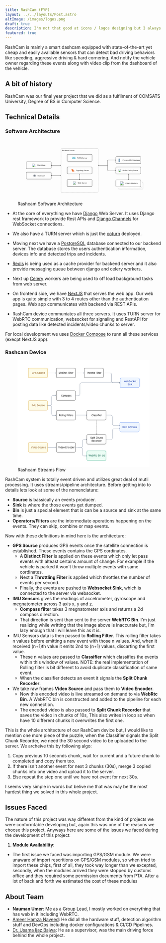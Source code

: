 ```yaml
---
title: RashCam (FYP)
layout: ../../layouts/Post.astro
altImage: /images/logos.png
draft: true
description: I'm not that good at icons / logos designing but I always like to push my boundaries. Here are some of my designs.
featured: true
---
```


<div class="-mt-8 relative">
  <ProjectInfo collabrators="nmanumr,ameerhmzx,usamaibajwa" stack="Django,NextJS,PostgreSQL,RaspberyPi,GStreamer" />
</div>

RashCam is mainly a smart dashcam equipped with state-of-the-art yet cheap and easily available sensors that
can detect bad driving behaviors like speeding, aggressive driving & hard cornering.
And notify the vehicle owner regarding these events along with video clip from the dashboard of the vehicle.

## A bit of history

RashCam was our final year project that we did as a fulfilment of COMSATS University, Degree of BS
in Computer Science.

## Technical Details

### Software Architecture

<figure class="text-center">
  <svg class="w-full h-auto mx-auto text-gray-800 font-medium rounded-md border border-gray-200 !my-0" xmlns:xlink="http://www.w3.org/1999/xlink" width="720" height="335" fill="none" viewBox="0 0 720 335">
    <rect width="136.373" height="37.881" x="536.907" y="92.683" stroke="#000" rx="4.041"/>
    <text fill="#336791" font-size="16.5"><tspan x="550" y="119" class="devicon-"></tspan></text>
    <text fill="currentColor" font-size="9.092"><tspan x="574" y="115.034">PostgreSQL Database</tspan></text>
    <rect width="136.373" height="37.881" x="536.907" y="149.253" stroke="#000" rx="4.041"/>
    <image xlink:href="https://cdn.jsdelivr.net/gh/devicons/devicon/icons/redis/redis-original.svg" width="17.425" height="14.783" x="550" y="160.87"/>
    <text fill="currentColor" font-size="9.092"><tspan x="574" y="171.671">Redis Cache/Queue</tspan></text>
    <rect width="136.373" height="37.881" x="549.028" y="231.582" stroke="#000" stroke-dasharray="3.03 1.52" stroke-opacity=".5" rx="4.041"/>
    <rect width="136.373" height="37.881" x="542.967" y="225.521" fill="#fff" stroke="#000" stroke-dasharray="3.03 1.52" stroke-opacity=".5" rx="4.041"/>
    <rect width="136.373" height="37.881" x="536.906" y="219.46" fill="#fff" stroke="#000" rx="4.041"/>
    <path fill="url(#a)" d="M559.13 227.793h21.466v21.466H559.13z"/>
    <text fill="currentColor" font-size="9.092"><tspan x="589.434" y="241.936">Celery Workers</tspan></text>
    <rect width="136.373" height="37.881" x="46.973" y="120.715" stroke="#000" rx="4.041"/>
    <text fill="currentColor" font-size="9.092"><tspan x="107.157" y="143.192">Client App</tspan></text>
    <rect width="136.373" height="37.881" x="46.973" y="177.285" stroke="#000" rx="4.041"/>
    <image xlink:href="https://cdn.jsdelivr.net/gh/devicons/devicon/icons/nextjs/nextjs-original.svg" width="18" height="18" x="79.492" y="131.154"/>
    <path fill="#232F3E" d="M90.492 195.612c0 .076-.068.139-.152.139h-.666c-.084 0-.152-.063-.152-.139v-.207c0-.076.068-.139.152-.139h.666c.084 0 .152.063.152.139v.207Zm1.386 1.21a.88.88 0 1 1 1.76.001.88.88 0 0 1-1.76-.001Zm-.55 0a1.431 1.431 0 0 0 2.861 0 1.432 1.432 0 0 0-2.862 0Zm-.22 0c0-.909.74-1.649 1.65-1.649.909 0 1.648.74 1.648 1.649s-.74 1.649-1.649 1.649-1.649-.74-1.649-1.649Zm-.553 0c0 1.215.987 2.202 2.202 2.202a2.204 2.204 0 0 0 2.203-2.202 2.204 2.204 0 0 0-2.203-2.202 2.204 2.204 0 0 0-2.202 2.202Zm5.238 2.114a.176.176 0 0 1-.177.177h-6.374a.176.176 0 0 1-.177-.177v-3.95c0-.096.078-.175.177-.175h.265l.015.003h.97l.015-.003h.965c.131 0 .242-.09.27-.219l.126-.601a.34.34 0 0 1 .076-.147h1.664a.368.368 0 0 1 .076.147l.127.601a.273.273 0 0 0 .27.219h1.535c.099 0 .177.079.177.175v3.95Zm-5.996-4.827c0-.007 0-.015.003-.022h.414a.064.064 0 0 1 .003.022v.152h-.42v-.152Zm4.506.152-.078-.381c-.048-.228-.248-.586-.581-.586h-1.735c-.334 0-.533.358-.581.586l-.081.381h-.48v-.152c0-.32-.21-.573-.477-.573h-.563c-.27 0-.48.253-.48.573v.152h-.005a.727.727 0 0 0-.728.725v3.95c0 .401.326.727.728.727h6.374a.728.728 0 0 0 .728-.727v-3.95a.727.727 0 0 0-.728-.725h-1.313Zm2.46 6.236a.315.315 0 0 1-.313.313h-8.037a.315.315 0 0 1-.313-.313v-8.032c0-.172.142-.313.313-.313h8.037c.171 0 .313.141.313.313v8.032Zm1.73-6.653v-.55h-1.18v-.829a.867.867 0 0 0-.863-.866h-.834v-1.182h-.55v1.182h-.904v-1.182h-.551v1.182h-.904v-1.182h-.55v1.182h-.905v-1.182h-.55v1.182h-.905v-1.182h-.55v1.182h-.834a.867.867 0 0 0-.863.866v.829h-1.18v.55h1.18v.904h-1.18v.551h1.18v.904h-1.18v.551h1.18v.904h-1.18v.55h1.18v.905h-1.18v.55h1.18v.834c0 .477.389.863.863.863h.834v1.18h.55v-1.18h.904v1.18h.551v-1.18h.904v1.18h.55v-1.18h.905v1.18h.55v-1.18h.905v1.18h.55v-1.18h.834a.865.865 0 0 0 .864-.863v-.834h1.179v-.55h-1.18v-.905h1.18v-.55h-1.18v-.904h1.18v-.551h-1.18v-.904h1.18v-.551h-1.18v-.904h1.18Z"/>
    <text fill="currentColor" font-size="9.092"><tspan x="109.15" y="199.762">RashCam</tspan></text>
    <rect width="136.373" height="37.881" x="270.474" y="80.309" stroke="#000" rx="4.041"/>
    <path stroke="#0891B2" stroke-linecap="square" stroke-width="1.515" d="M300.442 95.697h3.872a3.098 3.098 0 0 1 3.098 3.098m-6.97-3.098 1.936 1.936m-1.936-1.936 1.936-1.936m5.034 5.034v1.549m0-1.549a3.099 3.099 0 0 1 3.099-3.098h3.872m0 7.745h-3.872a3.098 3.098 0 0 1-3.099-3.098m6.971 3.098-1.936-1.936m1.936 1.936-1.936 1.936m-5.035-5.034a3.098 3.098 0 0 1-3.098 3.098h-3.872m13.941-7.745-1.936 1.936m1.936-1.936-1.936-1.936m-12.005 9.681 1.936-1.936m-1.936 1.936 1.936 1.936"/>
    <text fill="currentColor" font-size="9.092"><tspan x="324.9" y="102.785">TURN Server</tspan></text>
    <rect width="136.373" height="37.881" x="270.474" y="149" stroke="#000" rx="4.041"/>
    <g clip-path="url(#b)">
      <path fill="#EA580C" d="M306.302 171.221h2.163v-5.194l-2.437-2.437-1.53 1.529 1.804 1.804v4.298Zm2.169 1.084H300.925l-1.804-1.803.765-.765 1.49 1.489h3.065l-3.019-3.025.77-.77 3.02 3.019v-3.065l-1.484-1.484.759-.759-3.75-3.767h-7.534l2.157 2.157v.006h4.475l1.581 1.581-2.312 2.312-1.581-1.581v-1.227h-2.163v2.123l3.744 3.744-1.524 1.524 2.438 2.437h10.61l-2.157-2.146Z"/>
    </g>
    <text fill="currentColor" font-size="9.092"><tspan x="319.489" y="171.353">Signaling Server</tspan></text>
    <rect width="136.373" height="37.881" x="270.474" y="217.692" stroke="#000" rx="4.041"/>
    <path fill="url(#c)" d="M302.546 228.046h17.425v17.425h-17.425z"/>
    <text fill="currentColor" font-size="9.092"><tspan x="328.564" y="240.169">Web Server</tspan></text>
    <rect width="203.045" height="237.895" x="237.138" y="48.993" stroke="#000" stroke-dasharray="3.03 1.52" stroke-opacity=".5" stroke-width="1.01" rx="3.536"/>
    <text fill="currentColor" font-size="9.092"><tspan x="242.554" y="62.764">Backend Server</tspan></text>
    <path fill="#000" d="M183.078 139.389a.379.379 0 0 0 0 .536l2.411 2.41a.378.378 0 1 0 .535-.535l-2.143-2.143 2.143-2.143a.379.379 0 0 0-.535-.536l-2.411 2.411Zm53.822.536a.379.379 0 0 0 0-.536l-2.411-2.411a.378.378 0 1 0-.535.536l2.143 2.143-2.143 2.143a.378.378 0 1 0 .535.535l2.411-2.41Zm-53.554.111h53.286v-.758h-53.286v.758ZM338.928 186.614a.379.379 0 0 0-.536 0l-2.41 2.411a.378.378 0 1 0 .535.535l2.143-2.142 2.143 2.142a.379.379 0 0 0 .536-.535l-2.411-2.411Zm-.536 31.346a.379.379 0 0 0 .536 0l2.411-2.411a.379.379 0 0 0-.536-.536l-2.143 2.143-2.143-2.143a.379.379 0 0 0-.535.536l2.41 2.411Zm-.111-31.078v30.81h.758v-30.81h-.758ZM605.361 186.866a.379.379 0 0 0-.536 0l-2.411 2.411a.379.379 0 0 0 .536.536l2.143-2.143 2.143 2.143a.378.378 0 1 0 .535-.536l-2.41-2.411Zm-.536 32.862a.379.379 0 0 0 .536 0l2.41-2.411a.379.379 0 0 0-.535-.536l-2.143 2.143-2.143-2.143a.379.379 0 0 0-.536.536l2.411 2.411Zm-.111-32.594v32.326h.758v-32.326h-.758ZM495.742 111.372v-.379.379Zm41.432.267a.378.378 0 0 0 0-.535l-2.411-2.411a.378.378 0 1 0-.535.536l2.143 2.143-2.143 2.142a.379.379 0 0 0 .535.536l2.411-2.411Zm-96.754 28.128a.379.379 0 0 0 0 .536l2.41 2.411a.379.379 0 0 0 .536-.536l-2.143-2.143 2.143-2.143a.378.378 0 1 0-.536-.535l-2.41 2.41Zm51.281-24.355h.379-.379Zm45.473 53.176a.379.379 0 0 0 0-.536l-2.411-2.411a.378.378 0 1 0-.535.536l2.143 2.143-2.143 2.143a.379.379 0 0 0 .535.536l2.411-2.411Zm-45.473-4.309h.379-.379Zm4.041-52.529h41.164v-.757h-41.164v.757Zm-55.054 28.664h51.013v-.758h-51.014l.001.758Zm51.392-.379v-24.623h-.758v24.623h.758Zm3.662-29.042a4.42 4.42 0 0 0-4.42 4.419h.758a3.662 3.662 0 0 1 3.662-3.662v-.757Zm0 57.706h41.164v-.758h-41.164v.758Zm-4.42-28.664v24.244h.758v-24.244h-.758Zm4.42 27.906a3.661 3.661 0 0 1-3.662-3.662h-.758a4.42 4.42 0 0 0 4.42 4.42v-.758ZM183.078 195.958a.379.379 0 0 0 0 .536l2.411 2.411a.378.378 0 1 0 .535-.536l-2.143-2.143 2.143-2.143a.379.379 0 0 0-.535-.536l-2.411 2.411Zm53.822.536a.379.379 0 0 0 0-.536l-2.411-2.411a.379.379 0 0 0-.535.536l2.143 2.143-2.143 2.143a.379.379 0 0 0 .535.536l2.411-2.411Zm-53.554.111h53.286v-.758h-53.286v.758Z"/>
    <defs>
      <image xlink:href="https://cdn.jsdelivr.net/gh/devicons/devicon/icons/redis/redis-original.svg" id="d" width="128" height="128"/>
      <image xlink:href="https://raw.githubusercontent.com/celery/celery/master/docs/images/celery_512.png" id="e" width="512" height="512"/>
      <image xlink:href="https://cdn.jsdelivr.net/gh/devicons/devicon/icons/django/django-plain.svg" id="f" width="225" height="225"/>
      <pattern id="a" width="1" height="1" patternContentUnits="objectBoundingBox">
        <use xlink:href="#e" transform="scale(.00195)"/>
      </pattern>
      <pattern id="c" width="1" height="1" patternContentUnits="objectBoundingBox">
        <use xlink:href="#f" transform="scale(.00444)"/>
      </pattern>
      <clipPath id="b">
        <path fill="#fff" d="M0 0h17.425v13.137H0z" transform="translate(293.202 161.375)"/>
      </clipPath>
    </defs>
  </svg>
  <figcaption class="text-sm">Rashcam Software Architecture</figcaption>
</figure>

- At the core of everything we have [Django](https://www.djangoproject.com/) Web Server. It uses
Django rest framework to provide Rest APIs and [Django Channels](https://channels.readthedocs.io/en/stable/)
for WebSocket connections.

- We also have a TURN server which is just the [coturn](https://github.com/coturn/coturn) deployed.

- Moving next we have a [PostgreSQL](https://www.postgresql.org/) database connected to our backend server.
The database stores the users authentication information, devices info and detected trips and incidents.

- [Redis](https://redis.io/) is being used as a cache provider for backend server and it also provide messaging queue between
django and celery workers.

- Next up [Celery](https://docs.celeryq.dev/en/stable/) workers are being used to off load background tasks from web server.

- On frontend side, we have [NextJS](https://nextjs.org/) that serves the web app. Our web app is
quite simple with 3 to 4 routes other than the authentication pages. Web app communicates with backend via REST APIs.

- RashCam device communiates all three servers. It uses TURN server for WebRTC communication, websocket for signaling
and RestAPI for posting data like detected incidents/video chunks to server.

For local development we uses [Docker Compose](https://docs.docker.com/compose/) to runn all these services (execpt NextJS app).


### Rashcam Device

<figure class="text-center">
  <svg class="max-w-full mx-auto text-gray-800 font-medium rounded-md border border-gray-200 !my-0" width="673" height="542" fill="none" viewBox="0 0 673 542">
    <path fill="#fff" d="M0 0h673v542H0z"/>
    <rect width="98" height="49" x="54.5" y="418.5" fill="#FEFCE8" rx="5.5"/>
    <text fill="#854D0E" font-size="12"><tspan x="68.377" y="447.5">Video Source</tspan></text>
    <rect width="98" height="49" x="54.5" y="418.5" stroke="#CA8A04" rx="5.5"/>
    <text fill="#000" font-size="12"><tspan x="207.326" y="447.5">Video Encoder</tspan></text>
    <rect width="98" height="49" x="197.5" y="418.5" stroke="#000" rx="5.5"/>
    <text fill="#000" font-size="12"><tspan x="371.43" y="398.5">Split Chunk</tspan><tspan x="377.963" y="414.5">Recorder</tspan></text>
    <rect width="98" height="49" x="353.5" y="377.5" stroke="#000" rx="5.5"/>
    <rect width="98" height="49" x="353.5" y="460.5" fill="#ECFDF5" rx="5.5"/>
    <text fill="#065F46" font-size="12"><tspan x="362.143" y="489.5">WebRtc Bin (n)</tspan></text>
    <rect width="98" height="49" x="353.5" y="460.5" stroke="#059669" rx="5.5"/>
    <rect width="98" height="49" x="54.5" y="204.5" fill="#FEFCE8" rx="5.5"/>
    <text fill="#854D0E" font-size="12"><tspan x="72.008" y="233.5">IMU Source</tspan></text>
    <rect width="98" height="49" x="54.5" y="204.5" stroke="#CA8A04" rx="5.5"/>
    <text fill="#000" font-size="12"><tspan x="211.395" y="283.5">Roling Filters</tspan></text>
    <rect width="98" height="49" x="197.5" y="254.5" stroke="#000" rx="5.5"/>
    <text fill="#000" font-size="12"><tspan x="210.475" y="68.5">Distinct Filter</tspan></text>
    <rect width="98" height="49" x="197.5" y="39.5" stroke="#000" rx="5.5"/>
    <text fill="#000" font-size="12"><tspan x="352.125" y="68.5">Throttle Filter</tspan></text>
    <rect width="98" height="49" x="340.5" y="39.5" stroke="#000" rx="5.5"/>
    <text fill="#000" font-size="12"><tspan x="222.281" y="183.5">Compass</tspan></text>
    <rect width="98" height="49" x="197.5" y="154.5" stroke="#000" rx="5.5"/>
    <text fill="#000" font-size="12"><tspan x="377.477" y="283.5">Classifier</tspan></text>
    <path fill="#000" d="M402.646 376.354a.502.502 0 0 0 .708 0l3.182-3.182a.502.502 0 0 0-.708-.708L403 375.293l-2.828-2.829a.502.502 0 0 0-.708.708l3.182 3.182ZM402.5 304v1h1v-1h-1Zm0 3v2h1v-2h-1Zm0 4v2h1v-2h-1Zm0 4v2h1v-2h-1Zm0 4v2h1v-2h-1Zm0 4v2h1v-2h-1Zm0 4v2h1v-2h-1Zm0 4v2h1v-2h-1Zm0 4v2h1v-2h-1Zm0 4v2h1v-2h-1Zm0 4v2h1v-2h-1Zm0 4v2h1v-2h-1Zm0 4v2h1v-2h-1Zm0 4v2h1v-2h-1Zm0 4v2h1v-2h-1Zm0 4v2h1v-2h-1Zm0 4v2h1v-2h-1Zm0 4v2h1v-2h-1Zm0 4v1h1v-1h-1Z"/>
    <rect width="98" height="49" x="353.5" y="254.5" stroke="#000" rx="5.5"/>
    <rect width="98" height="49" x="522.5" y="315.5" fill="#EFF6FF" rx="5.5"/>
    <text fill="#1E40AF" font-size="12"><tspan x="535.205" y="344.5">Rest API Sink</tspan></text>
    <rect width="98" height="49" x="522.5" y="315.5" stroke="#2563EB" rx="5.5"/>
    <rect width="98" height="49" x="523.5" y="89.5" fill="#EFF6FF" rx="5.5"/>
    <text fill="#1E40AF" font-size="12"><tspan x="542.463" y="110.5">WebSocket</tspan><tspan x="561.564" y="126.5">Sink</tspan></text>
    <rect width="98" height="49" x="523.5" y="89.5" stroke="#2563EB" rx="5.5"/>
    <rect width="98" height="49" x="54.5" y="39.5" fill="#FEFCE8" rx="5.5"/>
    <text fill="#854D0E" font-size="12"><tspan x="72.449" y="68.5">GPS Source</tspan></text>
    <rect width="98" height="49" x="54.5" y="39.5" stroke="#CA8A04" rx="5.5"/>
    <path fill="#64748B" d="M197.354 64.354a.5.5 0 0 0 0-.708l-3.182-3.181a.501.501 0 0 0-.708.707L196.293 64l-2.829 2.828a.5.5 0 0 0 .708.707l3.182-3.181ZM153 64.5h44v-1h-44v1ZM353.354 279.354a.502.502 0 0 0 0-.708l-3.182-3.182a.502.502 0 0 0-.708.708l2.829 2.828-2.829 2.828a.502.502 0 0 0 .708.708l3.182-3.182ZM296 279.5h57v-1h-57v1ZM197.354 443.354a.502.502 0 0 0 0-.708l-3.182-3.182a.502.502 0 0 0-.708.708l2.829 2.828-2.829 2.828a.502.502 0 0 0 .708.708l3.182-3.182ZM153 443.5h44v-1h-44v1ZM340.354 64.354a.5.5 0 0 0 0-.708l-3.182-3.181a.501.501 0 0 0-.708.707L339.293 64l-2.829 2.828a.5.5 0 0 0 .708.707l3.182-3.181ZM296 64.5h44v-1h-44v1ZM488 114v.5-.5Zm35.354.354a.5.5 0 0 0 0-.707l-3.182-3.182a.499.499 0 0 0-.707 0 .499.499 0 0 0 0 .707l2.828 2.828-2.828 2.829a.5.5 0 0 0 .707.707l3.182-3.182ZM472 64v.5-.5Zm8 8h-.5.5Zm0 34h-.5.5Zm8 8.5h35v-1h-35v1Zm-49-50h33v-1h-33v1Zm40.5 7.5v34h1V72h-1Zm-7.5-7.5a7.5 7.5 0 0 1 7.5 7.5h1a8.5 8.5 0 0 0-8.5-8.5v1Zm16 49a7.5 7.5 0 0 1-7.5-7.5h-1a8.5 8.5 0 0 0 8.5 8.5v-1ZM182 178v-.5.5Zm13.603.354a.502.502 0 0 0 0-.708l-3.182-3.181a.5.5 0 0 0-.707.707l2.828 2.828-2.828 2.829a.5.5 0 0 0 .707.707l3.182-3.182ZM166 229v-.5.5Zm8-8h-.5.5Zm0-35h-.5.5Zm8-7.5h13.25l-.001-1H182v1Zm-30 51h14v-1h-14v1Zm22.5-8.5v-35h-1v35h1Zm-8.5 8.5a8.5 8.5 0 0 0 8.5-8.5h-1a7.5 7.5 0 0 1-7.5 7.5v1Zm16-52a8.5 8.5 0 0 0-8.5 8.5h1a7.5 7.5 0 0 1 7.5-7.5v-1ZM339.376 402.34v-.5.5Zm13.604.353a.5.5 0 0 0 0-.707l-3.182-3.182a.5.5 0 0 0-.707.707l2.828 2.829-2.828 2.828a.5.5 0 0 0 .707.707l3.182-3.182ZM323.377 444v.5-.5Zm8-8h-.5.5Zm0-25.66h-.5.5Zm7.999-7.5h13.25v-1h-13.25v1Zm-43.999 41.66h28v-1h-28v1Zm36.5-8.5v-25.66h-1V436h1Zm-8.5 8.5a8.5 8.5 0 0 0 8.5-8.5h-1a7.5 7.5 0 0 1-7.5 7.5v1Zm15.999-42.66a8.499 8.499 0 0 0-8.499 8.5h1a7.5 7.5 0 0 1 7.499-7.5v-1Z"/>
    <path fill="#64748B" d="M339.215 486.669v-.5.5Zm13.603-.353a.5.5 0 0 1 0 .707l-3.182 3.182a.5.5 0 0 1-.707-.707l2.828-2.829-2.828-2.828a.5.5 0 0 1 .707-.707l3.182 3.182ZM323.215 444v.5-.5Zm8 8h.5-.5Zm0 26.669h-.5.5Zm8 7.5h13.249v1h-13.249v-1Zm-30-42.669h14v1h-14v-1Zm22.5 8.5v26.669h-1V452h1Zm-8.5-8.5a8.5 8.5 0 0 1 8.5 8.5h-1a7.5 7.5 0 0 0-7.5-7.5v-1Zm16 43.669a8.5 8.5 0 0 1-8.5-8.5h1a7.5 7.5 0 0 0 7.5 7.5v1ZM182.114 280.66v.5-.5Zm13.603-.353a.499.499 0 0 1 0 .707l-3.182 3.182a.5.5 0 0 1-.707-.707l2.829-2.828-2.829-2.829a.5.5 0 0 1 .707-.707l3.182 3.182ZM166.114 229v-.5.5Zm8 8h.5-.5Zm0 35.66h.5-.5Zm8 7.5 13.25.001v1l-13.25-.001v-1ZM152 228.5h14.114v1H152v-1Zm22.614 8.5v35.66h-1V237h1Zm-8.5-8.5a8.5 8.5 0 0 1 8.5 8.5h-1a7.5 7.5 0 0 0-7.5-7.5v-1Zm16 52.66a8.5 8.5 0 0 1-8.5-8.5h1a7.5 7.5 0 0 0 7.5 7.5v1ZM326.114 114v.5-.5Zm197.24.354a.5.5 0 0 0 0-.707l-3.182-3.182a.499.499 0 0 0-.707 0 .499.499 0 0 0 0 .707l2.828 2.828-2.828 2.828a.5.5 0 1 0 .707.708l3.182-3.182Zm-213.24 65.006v-.5.5Zm8-8h-.5.5Zm0-49.36h.5-.5Zm8-7.5H523v-1H326.114v1ZM295.5 179.86h14.614v-1H295.5v1Zm23.114-8.5V122h-1v49.36h1Zm-8.5 8.5a8.5 8.5 0 0 0 8.5-8.5h-1a7.5 7.5 0 0 1-7.5 7.5v1Zm16-66.36a8.5 8.5 0 0 0-8.5 8.5h1a7.5 7.5 0 0 1 7.5-7.5v-1ZM521.354 332.354a.502.502 0 0 0 0-.708l-3.182-3.182a.502.502 0 0 0-.708.708l2.829 2.828-2.829 2.828a.502.502 0 0 0 .708.708l3.182-3.182ZM452 279.5h23.266v-1H452v1Zm31.766 8.5v35h1v-35h-1Zm9.5 44.5H521v-1h-27.734v1Zm-9.5-9.5a9.5 9.5 0 0 0 9.5 9.5v-1a8.5 8.5 0 0 1-8.5-8.5h-1Zm-8.5-43.5a8.5 8.5 0 0 1 8.5 8.5h1a9.5 9.5 0 0 0-9.5-9.5v1ZM521.354 347.646a.502.502 0 0 1 0 .708l-3.182 3.182a.502.502 0 0 1-.708-.708l2.829-2.828-2.829-2.828a.502.502 0 0 1 .708-.708l3.182 3.182ZM452 403.5h23.266v1H452v-1Zm31.766-8.5v-38h1v38h-1Zm9.5-47.5H521v1h-27.734v-1Zm-9.5 9.5a9.5 9.5 0 0 1 9.5-9.5v1a8.5 8.5 0 0 0-8.5 8.5h-1Zm-8.5 46.5a8.5 8.5 0 0 0 8.5-8.5h1a9.5 9.5 0 0 1-9.5 9.5v-1Z"/>
  </svg>
  <figcaption class="text-sm">Rashcam Streams Flow</figcaption>
</figure>

RashCam system is totally event driven and utilizes great deal of mutli processing.
It uses streams/pipeline architecture. Before getting into to details lets look at some of the nomenclature:

- **Source** is bassically an events producer.
- **Sink** is where the those events get dumped.
- **Bin** is just a special element that is can be a source and sink at the same time.
- **Operators/Filters** are the intermediate operations happening on the events. They can skip, combine or map events.

Now with these definitions in mind here is the architecture:
- **GPS Source** produces GPS events once the satellite connection is established. These events contains the GPS cordinates.
  - A **Distinct Filter** is applied on these events which only let pass events with alteast certains amount of change.
  For example if the vehicle is parked it won't throw multiple events with same cordinates.
  - Next a **Throttling Filter** is applied which throttles the number of events per second.
  - Finally, the events are pushed to **Websocket Sink**, which is connected to the server via websocket.
- **IMU Sensors** gives the readings of accelrometer, gyroscope and megnatometer across 3 axis x, y and z.
  - **Compass filter** takes 3 megnatometer axis and returns a 2d compass direction.
  - That direction is sent than sent to the server **WebRTC Bin**. I'm just realizing while writting
  that the image above is inaccurate but, I'm lazy enough that I will leave this as it is.  
- IMU Sensors data is then passed to **Rolling Filter**. This rolling filter takes n values before
emitting a new event with those n values. And, when it received (n+1)th value it emits 2nd to (n+1) values,
discarting the first value.
  - These n values are passed to **Classifier** which classifies the events within this window of values.
  NOTE: the real implementation of Rolling filter is bit different to avoid duplicate classification of same event.
  - When the classifier detects an event it signals the **Split Chunk Recorder**.
- We take raw frames **Video Source** and pass them to **Video Encoder**.
  - Now this encoded video is live streamed on demand to via **WebRtc Bin**.
  A WebRTC bin is constructed and added to the pipeline for each new connection.
  - The encoded video is also passed to **Split Chunk Recorder** that saves the video in chunks of 10s,
  This also writes in loop so when have 10 different chunks it overwrites the first one.


This is the whole architecture of our RashCam device but, I would like to mention one more piece of
the puzzle, when the Classifier signals the Split Chunk Recorder, we need the 30 second video to be
uploaded to the server. We archeive this by following algo:
1. Copy previous 10 seconds chunk, wait for current and a future chunk to completed and copy them too.
2. If there isn't another event for next 3 chunks (30s), merge 3 copied chunks into one video and upload it to the server.
3. Else repeat the step one until we have not event for next 30s.

I seems very simple in words but belive me that was may be the most hardest thing we solved in this whole project.

## Issues Faced

The nature of this project was way different from the kind of projects we were conformtable developing but,
again this was one of the reasons we choose this project. Anyways here are some of the issues we faced during the
development of this project:

1. **Module Availability:**
  - The first issue we faced was importing GPS/GSM module. We were unaware of import rescritions on
  GPS/GSM modules, so when tried to import these chips, first of all, they took way longer than we excepted,
  secondly, when the modules arrived they were stopped by customs office and they required some permission documents from PTA.
  After a lot of back and forth we estimated the cost of these modules 


## About Team

- **Nauman Umer**: Me as a Group Lead, I mostly worked on everything that has web in it including WebRTC.
- [Ameer Hamza Naveed](https://github.com/ameerhmzx): He did all the hardware stuff, detection algorithm stuff and DevOps including docker configurations & CI/CD Pipelines.
- [Dr. Usama Ijaz Bajwa](http://www.usamaijaz.com/): He as a supervisor, was the main driving force behind the whole project.


